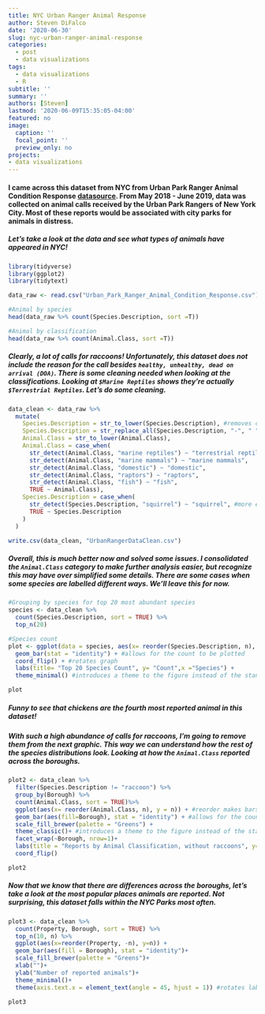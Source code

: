 ```yaml
---
title: NYC Urban Ranger Animal Response
author: Steven DiFalco
date: '2020-06-30'
slug: nyc-urban-ranger-animal-response
categories:
  - post
  - data visualizations
tags:
  - data visualizations
  - R
subtitle: ''
summary: ''
authors: [Steven]
lastmod: '2020-06-09T15:35:05-04:00'
featured: no
image:
  caption: ''
  focal_point: ''
  preview_only: no
projects: 
- data visualizations
---
```


#### I came across this dataset from NYC from Urban Park Ranger Animal Condition Response [datasource](https://data.cityofnewyork.us/Environment/Urban-Park-Ranger-Animal-Condition-Response/fuhs-xmg2). From May 2018 - June 2019, data was collected on animal calls received by the Urban Park Rangers of New York City. Most of these reports would be associated with city parks for animals in distress. 

##### Let's take a look at the data and see what types of animals have appeared in NYC!

```r
library(tidyverse)
library(ggplot2)
library(tidytext)
```

```r

data_raw <- read.csv("Urban_Park_Ranger_Animal_Condition_Response.csv")

#Animal by species
head(data_raw %>% count(Species.Description, sort =T))

#Animal by classification
head(data_raw %>% count(Animal.Class, sort =T))

```

##### Clearly, a lot of calls for raccoons! Unfortunately, this dataset does not include the reason for the call besides `healthy, unhealthy, dead on arrival (DOA)`. There is some cleaning needed when looking at the classifications. Looking at `$Marine Reptiles` shows they're actually `$Terrestrial Reptiles`. Let's do some cleaning. 

```r

data_clean <- data_raw %>%
  mutate(
    Species.Description = str_to_lower(Species.Description), #removes capitializations
    Species.Description = str_replace_all(Species.Description, "-", " "), #removes dashes
    Animal.Class = str_to_lower(Animal.Class),
    Animal.Class = case_when(
      str_detect(Animal.Class, "marine reptiles") ~ "terrestrial reptile or amphibian", #moving turtles to correct category
      str_detect(Animal.Class, "marine mammals") ~ "marine mammals",
      str_detect(Animal.Class, "domestic") ~ "domestic",
      str_detect(Animal.Class, "raptors") ~ "raptors",
      str_detect(Animal.Class, "fish") ~ "fish",
      TRUE ~ Animal.Class),
    Species.Description = case_when(
      str_detect(Species.Description, "squirrel") ~ "squirrel", #more examples of this but this was most obvious
      TRUE ~ Species.Description
    )
  )

write.csv(data_clean, "UrbanRangerDataClean.csv")
```
##### Overall, this is much better now and solved some issues. I consolidated the `Animal.Class` category to make further analysis easier, but recognize this may have over simplified some details. There are some cases when some species are labelled different ways. We'll leave this for now. 

```r

#Grouping by species for top 20 most abundant species
species <- data_clean %>%
  count(Species.Description, sort = TRUE) %>%
  top_n(20) 

#Species count
plot <- ggplot(data = species, aes(x= reorder(Species.Description, n), y = n)) + #reorder makes bars descending order
  geom_bar(stat = "identity") + #allows for the count to be plotted
  coord_flip() + #rotates graph
  labs(title= "Top 20 Species Count", y= "Count",x ="Species") + 
  theme_minimal() #introduces a theme to the figure instead of the standard output

plot

```

##### Funny to see that chickens are the fourth most reported animal in this dataset!

##### With such a high abundance of calls for raccoons, I'm going to remove them from the next graphic. This way we can understand how the rest of the species distributions look. Looking at how the `Animal.Class` reported across the boroughs. 

```r

plot2 <- data_clean %>%
  filter(Species.Description != "raccoon") %>%
  group_by(Borough) %>%
  count(Animal.Class, sort = TRUE)%>%
  ggplot(aes(x= reorder(Animal.Class, n), y = n)) + #reorder makes bars descending order, n represents count
  geom_bar(aes(fill=Borough), stat = "identity") + #allows for the count to be plotted
  scale_fill_brewer(palette = "Greens") +
  theme_classic()+ #introduces a theme to the figure instead of the standard output
  facet_wrap(~Borough, nrow=1)+
  labs(title = "Reports by Animal Classification, without raccoons", y= "Number of individuals reported", x=NULL)+
  coord_flip()

plot2

```

##### Now that we know that there are differences across the boroughs, let's take a look at the most popular places animals are reported. Not surprising, this dataset falls within the NYC Parks most often. 

```r

plot3 <- data_clean %>% 
  count(Property, Borough, sort = TRUE) %>%
  top_n(10, n) %>%
  ggplot(aes(x=reorder(Property, -n), y=n)) +
  geom_bar(aes(fill = Borough), stat = "identity")+
  scale_fill_brewer(palette = "Greens")+
  xlab("")+
  ylab("Number of reported animals")+
  theme_minimal()+
  theme(axis.text.x = element_text(angle = 45, hjust = 1)) #rotates labels 45 degrees and adjust down to not overlap axis

plot3
```

